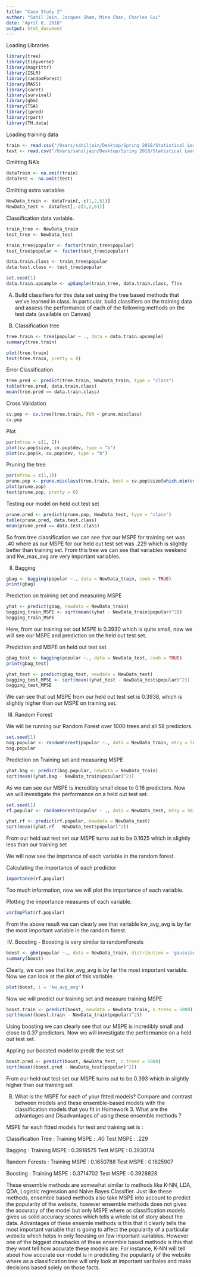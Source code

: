 ```yaml
---
title: "Case Study 2"
author: "Sahil Jain, Jacques Sham, Mina Chan, Charles Sui"
date: "April 6, 2018"
output: html_document
---
```


Loading Libraries 

```r
library(tree)
library(tidyverse)
library(magrittr)
library(ISLR)
library(randomForest)
library(MASS)
library(caret)
library(survival)
library(gbm)
library(TSA)
library(ipred)
library(rpart)
library(TH.data)
```

Loading training data 

```r
train <- read.csv("/Users/sahiljain/Desktop/Spring 2018/Statistical Learning/OnlineNewsPopularityTraining.csv")
test <- read.csv("/Users/sahiljain/Desktop/Spring 2018/Statistical Learning/OnlineNewsPopularityTest.csv")
```

Omitting NA's 

```r
dataTrain <- na.omit(train)
dataTest <- na.omit(test)
```

Omitting extra variables 

```r
NewData_train <- dataTrain[,-c(1,2,61)]
NewData_test <- dataTest[,-c(1,2,61)]
```

Classification data variable.

```r
train_tree <- NewData_train
test_tree <- NewData_test
```

```r
train_tree$popular <- factor(train_tree$popular)
test_tree$popular <- factor(test_tree$popular)

data.train.class <- train_tree$popular
data.test.class <- test_tree$popular

set.seed(1)
data.train.upsample <- upSample(train_tree, data.train.class, T)$x
```

(A) Build classifiers for this data set using the tree based methods that we’ve learned in class. In particular, build classifiers on the training data and assess the performance of each of the following methods on the test data (available on Canvas)

(I) Classification tree

```r
tree.train <- tree(popular ~ ., data = data.train.upsample)
summary(tree.train)
```

```r
plot(tree.train)
text(tree.train, pretty = 0)
```

Error Classification 

```r
tree.pred <- predict(tree.train, NewData_train, type = "class")
table(tree.pred, data.train.class)
mean(tree.pred == data.train.class)
```

Cross Validation 

```r
cv.pop <- cv.tree(tree.train, FUN = prune.misclass)
cv.pop
```

Plot 

```r
par(mfrow = c(1, 2))
plot(cv.pop$size, cv.pop$dev, type = "b")
plot(cv.pop$k, cv.pop$dev, type = "b")
```

Pruning the tree

```r
par(mfrow = c(1,1))
prune.pop <- prune.misclass(tree.train, best = cv.pop$size[which.min(cv.pop$dev)])
plot(prune.pop)
text(prune.pop, pretty = 0)
```

Testing our model on held out test set

```r
prune.pred <- predict(prune.pop, NewData_test, type = "class")
table(prune.pred, data.test.class)
mean(prune.pred == data.test.class)
```

So from tree classification we can see that our MSPE for training set was .40 where as our MSPE for our held out test set was .229 which is slightly better than training set. From this tree we can see that variables weekend and Kw_max_avg are very important variables. 

(II) Bagging

```r
gbag <- bagging(popular ~., data = NewData_train, coob = TRUE)
print(gbag)
```

Prediction on training set and measuring MSPE 

```r
yhat <- predict(gbag, newdata = NewData_train)
bagging_train_MSPE <- sqrt(mean((yhat - NewData_train$popular)^2))
bagging_train_MSPE
```

Here, from our training set out MSPE is 0.3930 which is quite small, now we will see our MSPE and prediction on the held out test set. 

Prediction and MSPE on held out test set 

```r
gbag_test <- bagging(popular ~., data = NewData_test, coob = TRUE)
print(gbag_test)
```

```r
yhat_test <- predict(gbag_test, newdata = NewData_test)
bagging_test_MPSE <- sqrt(mean((yhat_test - NewData_test$popular)^2))
bagging_test_MPSE
```
We can see that out MSPE from our held out test set is 0.3938, which is slightly higher than our MSPE on training set.

(III) Random Forest

We will be running our Random Forest over 1000 trees and all 58 predictors. 

```r
set.seed(1)
bag.popular <- randomForest(popular ~., data = NewData_train, mtry = 58, importance = TRUE, ntrees = 1000)
bag.popular
```

Prediction on Training set and measuring MSPE

```r
yhat.bag <- predict(bag.popular, newdata = NewData_train)
sqrt(mean((yhat.bag - NewData_train$popular)^2))
```

As we can see our MSPE is incredibly small close to 0.16 predictors. Now we will investigate the performance on a held out test set. 

```r
set.seed(1)
rf.popular <- randomForest(popular ~ ., data = NewData_test, mtry = 58, importance = TRUE)
```

```r
yhat.rf <- predict(rf.popular, newdata = NewData_test)
sqrt(mean((yhat.rf - NewData_test$popular)^2))
```

From our held out test set our MSPE turns out to be 0.1625 which in slightly less than our training set

We will now see the imprtance of each variable in the random forest. 

Calculating the importance of each predictor 
```r
importance(rf.popular)
```

Too much information, now we will plot the importance of each variable. 

Plotting the importance measures of each variable.

```r
varImpPlot(rf.popular)
```

From the above result we can clearly see that variable kw_avg_avg is by far the most important variable in the random forest.


(IV) Boosting - Boosting is very similar to randomForests

```r
boost <- gbm(popular ~., data = NewData_train, distribution = 'gaussian', n.trees = 5000, interaction.depth = 4)
summary(boost)
```

Clearly, we can see that kw_avg_avg is by far the most important variable. Now we can look at the plot of this variable.

```r
plot(boost, i = 'kw_avg_avg')
```

Now we will predict our training set and measure training MSPE

```r
boost.train <- predict(boost, newdata = NewData_train, n.trees = 5000)
sqrt(mean((boost.train - NewData_train$popular)^2))
```

Using boosting we can clearly see that our MSPE is incredibly small and close to 0.37 predictors. Now we will investigate the performance on a held out test set. 

Appling our boosted model to predit the test set 

```r
boost.pred <- predict(boost, NewData_test, n.trees = 5000)
sqrt(mean((boost.pred - NewData_test$popular)^2))
```

From our held out test set our MSPE turns out to be 0.393 which in slightly higher than our training set


(B) What is the MSPE for each of your fitted models? Compare and contrast between models and these ensemble-based models with the classification models that you fit in Homework 3. What are the advantages and Disadvantages of using these ensemble methods ?

MSPE for each fitted models for test and training set is : 

Classification Tree : 
Training MSPE : .40 
Test MSPE : .229

Bagging : 
Training MSPE : 0.3918575
Test MSPE : 0.3930174

Random Forests : 
Training MSPE : 0.1650788
Test MSPE : 0.1625907

Boosting : 
Training MSPE : 0.3714702
Test MSPE : 0.3928828

These ensemble methods are somewhat similar to methods like K-NN, LDA, QDA, Logistic regression and Naive Bayes Classifier. Just like these methods, ensemble based methods also take MSPE into account to predict the popularity of the website, however ensemble methods does not gives the accuracy of the model but only MSPE where as classification models gives us solid accuracy scores which tells a whole lot of story about the data. Advantages of these ensemle methods is this that it clearly tells the most important variable that is going to affect the popularity of a particular website which helps in only focusing on few important variables. However one of the biggest drawbacks of these ensemble based methods is this that they wont tell how accurate these models are. For instance, K-NN will tell about how accurate our model is in predicting the popularity of the website where as a classification tree will only look at important varibales and make decisions based solely on those facts. 

